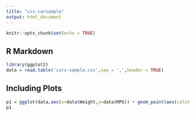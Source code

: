 ```yaml
---
title: "vis-carsample"
output: html_document
---
```


```r
knitr::opts_chunk$set(echo = TRUE)
```

## R Markdown
```r
library(ggplot2)
data = read.table('cars-sample.csv',sep = ',',header = TRUE)
```
## Including Plots

```r
p1 = ggplot(data,aes(x=data$Weight,y=data$MPG)) + geom_point(aes(color = Manufacturer, size = Weight), alpha = 0.5) +xlab('Weight')+ylab('MPG')
p1
```


